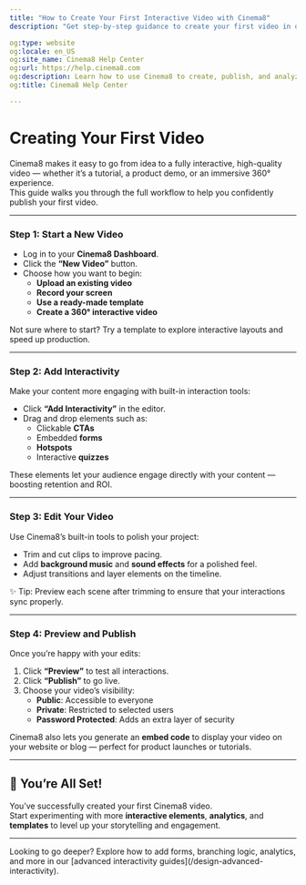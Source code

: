 ```yaml
---
title: "How to Create Your First Interactive Video with Cinema8"
description: "Get step-by-step guidance to create your first video in our platform. Start a new video, add interactivity, and publish. Visit Cinema8."

og:type: website
og:locale: en_US
og:site_name: Cinema8 Help Center
og:url: https://help.cinema8.com
og:description: Learn how to use Cinema8 to create, publish, and analyze interactive videos.
og:title: Cinema8 Help Center

---
```



# Creating Your First Video

Cinema8 makes it easy to go from idea to a fully interactive, high-quality video — whether it’s a tutorial, a product demo, or an immersive 360° experience.  
This guide walks you through the full workflow to help you confidently publish your first video.

---

<Steps>

### Step 1: Start a New Video

- Log in to your **Cinema8 Dashboard**.
- Click the **“New Video”** button.
- Choose how you want to begin:
  - **Upload an existing video**
  - **Record your screen**
  - **Use a ready-made template**
  - **Create a 360° interactive video**

<Callout type="info">
Not sure where to start? Try a template to explore interactive layouts and speed up production.
</Callout>

---

### Step 2: Add Interactivity

Make your content more engaging with built-in interaction tools:

- Click **“Add Interactivity”** in the editor.
- Drag and drop elements such as:
  - Clickable **CTAs**
  - Embedded **forms**
  - **Hotspots**
  - Interactive **quizzes**

These elements let your audience engage directly with your content — boosting retention and ROI.

---

### Step 3: Edit Your Video

Use Cinema8’s built-in tools to polish your project:

- Trim and cut clips to improve pacing.
- Add **background music** and **sound effects** for a polished feel.
- Adjust transitions and layer elements on the timeline.

<Callout type="important">
✨ Tip: Preview each scene after trimming to ensure that your interactions sync properly.
</Callout>

---

### Step 4: Preview and Publish

Once you’re happy with your edits:

1. Click **“Preview”** to test all interactions.
2. Click **“Publish”** to go live.
3. Choose your video’s visibility:
   - **Public**: Accessible to everyone
   - **Private**: Restricted to selected users
   - **Password Protected**: Adds an extra layer of security

Cinema8 also lets you generate an **embed code** to display your video on your website or blog — perfect for product launches or tutorials.

</Steps>

---

## 🎉 You’re All Set!

You’ve successfully created your first Cinema8 video.  
Start experimenting with more **interactive elements**, **analytics**, and **templates** to level up your storytelling and engagement.

---

<Callout type="info">
Looking to go deeper? Explore how to add forms, branching logic, analytics, and more in our [advanced interactivity guides](/design-advanced-interactivity).
</Callout>

